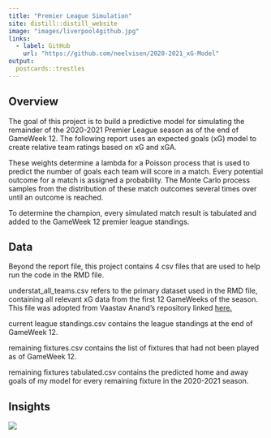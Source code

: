 ```yaml
---
title: "Premier League Simulation"
site: distill::distill_website
image: "images/liverpool4github.jpg"
links:
  - label: GitHub
    url: "https://github.com/neelvisen/2020-2021_xG-Model" 
output:
  postcards::trestles
---
```


## Overview
The goal of this project is to build a predictive model for simulating the remainder of the 2020-2021 Premier League season as of the end of GameWeek 12. The following report uses an expected goals (xG) model to create relative team ratings based on xG and xGA.

These weights determine a lambda for a Poisson process that is used to predict the number of goals each team will score in a match. Every potential outcome for a match is assigned a probability. The Monte Carlo process samples from the distribution of these match outcomes several times over until an outcome is reached.

To determine the champion, every simulated match result is tabulated and added to the GameWeek 12 premier league standings.

## Data
Beyond the report file, this project contains 4 csv files that are used to help run the code in the RMD file.

understat_all_teams.csv refers to the primary dataset used in the RMD file, containing all relevant xG data from the first 12 GameWeeks of the season. This file was adopted from Vaastav Anand's repository linked [here.](https://github.com/vaastav/Fantasy-Premier-League/tree/master/data/2020-21)

current league standings.csv contains the league standings at the end of GameWeek 12.

remaining fixtures.csv contains the list of fixtures that had not been played as of GameWeek 12.

remaining fixtures tabulated.csv contains the predicted home and away goals of my model for every remaining fixture in the 2020-2021 season.

## Insights
![](images/liverpoolheatmap4github.png)

